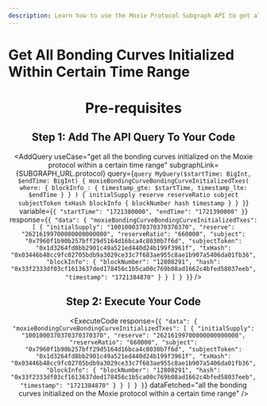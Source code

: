 ```yaml
---
description: Learn how to use the Moxie Protocol Subgraph API to get all the bonding curves initialized on the Moxie protocol within a certain time range.
---
```



# Get All Bonding Curves Initialized Within Certain Time Range

<Header
  useCase="get all the bonding curves initialized on the Moxie protocol within a certain time range"
  apiName="Moxie Protocol Subgraph"
/>

# Pre-requisites

<Prerequisites apiName="Moxie Protocol Subgraph" />

## Step 1: Add The API Query To Your Code

<AddQuery
  useCase="get all the bonding curves initialized on the Moxie protocol within a certain time range"
  subgraphLink={SUBGRAPH_URL.protocol}
  query={`query MyQuery($startTime: BigInt, $endTime: BigInt) {
  moxieBondingCurveBondingCurveInitializedTxes(
    where: {
      blockInfo_: { timestamp_gte: $startTime, timestamp_lte: $endTime }
    }
  ) {
    initialSupply
    reserve
    reserveRatio
    subject
    subjectToken
    txHash
    blockInfo {
      blockNumber
      hash
      timestamp
    }
  }
}`}
  variable={`{
  "startTime": "1721380000",
  "endTime": "1721390000"
}`}
  response={`{
  "data": {
    "moxieBondingCurveBondingCurveInitializedTxes": [
      {
        "initialSupply": "1001000370370370370370",
        "reserve": "26216199700000000000000",
        "reserveRatio": "660000",
        "subject": "0x7960f1b90b257bff29d5164d16bca4c8030b7f6d",
        "subjectToken": "0x1d3264fd8bb2901c49a521ed440d24b199f3961f",
        "txHash": "0x03446b48cc9fc02705bdb9a3029ce33c7f683ae955c8ae1b907a5406da01fb36",
        "blockInfo": {
          "blockNumber": "12808291",
          "hash": "0x33f2333df03cf1613637ded178456c1b5ca00c769b08ad1662c4bfed58037eeb",
          "timestamp": "1721384870"
        }
      }
    ]
  }
}`}
/>

## Step 2: Execute Your Code

<ExecuteCode
  response={`{
  "data": {
    "moxieBondingCurveBondingCurveInitializedTxes": [
      {
        "initialSupply": "1001000370370370370370",
        "reserve": "26216199700000000000000",
        "reserveRatio": "660000",
        "subject": "0x7960f1b90b257bff29d5164d16bca4c8030b7f6d",
        "subjectToken": "0x1d3264fd8bb2901c49a521ed440d24b199f3961f",
        "txHash": "0x03446b48cc9fc02705bdb9a3029ce33c7f683ae955c8ae1b907a5406da01fb36",
        "blockInfo": {
          "blockNumber": "12808291",
          "hash": "0x33f2333df03cf1613637ded178456c1b5ca00c769b08ad1662c4bfed58037eeb",
          "timestamp": "1721384870"
        }
      }
    ]
  }
}`}
  dataFetched="all the bonding curves initialized on the Moxie protocol within a certain time range"
/>

<DeveloperSupport />

